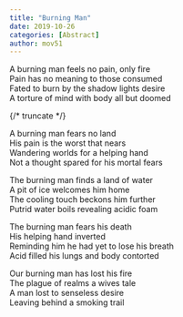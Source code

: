 ```yaml
---
title: "Burning Man"
date: 2019-10-26
categories: [Abstract]
author: mov51
---
```

A burning man feels no pain, only fire  
Pain has no meaning to those consumed  
Fated to burn by the shadow lights desire  
A torture of mind with body all but doomed  

{/* truncate */}
  
A burning man fears no land  
His pain is the worst that nears  
Wandering worlds for a helping hand  
Not a thought spared for his mortal fears  
  
The burning man finds a land of water  
A pit of ice welcomes him home  
The cooling touch beckons him further  
Putrid water boils revealing acidic foam  
  
The burning man fears his death  
His helping hand inverted  
Reminding him he had yet to lose his breath  
Acid filled his lungs and body contorted  
  
Our burning man has lost his fire  
The plague of realms a wives tale  
A man lost to senseless desire  
Leaving behind a smoking trail  